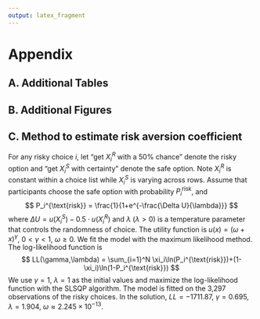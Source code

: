 ```yaml
---
output: latex_fragment
---
```


```{=tex}
\newpage
\renewcommand\thefigure{B.\arabic{figure}}    
\setcounter{figure}{0}
```
```{=tex}
\renewcommand\thetable{A.\arabic{table}}    
\setcounter{table}{0}
```
# Appendix {.unnumbered}

## A. Additional Tables {.unnumbered}

\input{tables/exp3_response_tab.tex}

\input{tables/exp1_baseline_tab.tex}

\input{tables/exp1_censor_tab.tex}

\newpage

## B. Additional Figures {.unnumbered}

```{=tex}
\begin{figure}
  \centering
  \begin{subfigure}{\textwidth}
    \centering
    \includegraphics[width=\linewidth]{figures/exp3_mouse_intertemporal.png}
    \subcaption{Intertemporal Choice Task}
  \end{subfigure}
  \begin{subfigure}{\textwidth}
    \vspace{1.5em}
    \centering
    \includegraphics[width=\linewidth]{figures/exp3_mouse_rabbit.png}
    \subcaption{Count-the-Rabbits Task}
  \end{subfigure}
  \caption{Mouse positions recorded at the end of the forced viewing period}
  \label{fig:exp3_mouse_position}
\end{figure}
```
```{=tex}
\begin{figure} 
\centering
\begin{subfigure}{0.85\textwidth}
  \hfill
  \includegraphics[width=0.85\linewidth]{figures/exp2_bootstrap_ci_baseline.png}
\end{subfigure}
\begin{subfigure}{0.85\textwidth} 
  \hfill
  \includegraphics[width=\linewidth]{figures/exp2_bootstrap_ci_label.png} 
\end{subfigure}
\caption{Bootstrap 95\% confidence intervals for coefficients in the robust regressions}
\vspace*{4pt}
\centering

\begin{minipage}{1.0\textwidth}
{\par\footnotesize Note: The subfigures on the top and the bottom correspond to Column (5) and (6) in Table \ref{tab:exp2_seq_value_reg} respectively. The dots are the original estimates and the error bars indicate the confidence intervals. To approximate the distribution for each coefficient, we use the stratified bootstrap method. The observations are divided into three strata based on RLM results: the upper tail (with high residuals and a weight of 1), the lower tail (with low residuals and a weight of 1), and the others. We draw observations with replacement within each stratum and use them to estimate the coefficients. Each bootstrap sample is the same size as the original sample, and the process is repeated 1,000 times. }
\end{minipage}
\label{fig:exp2_bootstrap_ci}
\end{figure}
```
```{=tex}
\begin{figure} 
\centering
\includegraphics[width=0.85\linewidth]{figures/exp2_bootstrap_ci_label_gmm_fe.png}
\caption{Regression coefficients - using Gaussian mixture model for clustering}
\vspace*{4pt}
\centering

\begin{minipage}{1.0\textwidth}
{\par\footnotesize Note: The regression model is the same as Column (6) in Table \ref{tab:exp2_seq_value_reg}. Estimation method is the same as Figure \ref{fig:exp2_bootstrap_ci}. The dots are the original estimates and the error bars indicate the boostrap 95\% confidence intervals. }
\end{minipage}
\label{fig:exp2_bootstrap_ci_gmm}
\end{figure}
```
\newpage

## C. Method to estimate risk aversion coefficient {.unnumbered}

For any risky choice $i$, let "get $X_i^R$ with a 50% chance" denote the risky option and "get $X_i^S$ with certainty" denote the safe option. Note $X_i^R$ is constant within a choice list while $X_i^S$ is varying across rows. Assume that participants choose the safe option with probability $P_i^{\text{risk}}$, and$$
P_i^{\text{risk}} = \frac{1}{1+e^{-\frac{\Delta U}{\lambda}}}
$$where $\Delta U = u(X_i^S) - 0.5\cdot u(X_i^R)$ and $\lambda$ ($\lambda >0$) is a temperature parameter that controls the randomness of choice. The utility function is $u(x)=(\omega+x)^\gamma$, $0<\gamma<1$, $\omega\geq 0$. We fit the model with the maximum likelihood method. The log-likelihood function is$$
LL(\gamma,\lambda) = \sum_{i=1}^N \xi_i\ln(P_i^{\text{risk}})+(1-\xi_i)\ln(1-P_i^{\text{risk}}) 
$$We use $\gamma=1$, $\lambda =1$ as the initial values and maximize the log-likelihood function with the SLSQP algorithm. The model is fitted on the 3,297 observations of the risky choices. In the solution, $LL=-1711.87$, $\gamma=0.695$, $\lambda=1.904$, $\omega\approx 2.245\times10^{-13}$.
